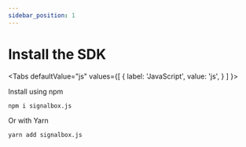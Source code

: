```yaml
---
sidebar_position: 1
---
```



# Install the SDK

<Tabs
  defaultValue="js"
  values={[
    { label: 'JavaScript', value: 'js', }
  ]
}>

<TabItem value="js">

Install using npm

```sh
npm i signalbox.js 
```

Or with Yarn

```sh
yarn add signalbox.js
```

</TabItem>
</Tabs>

